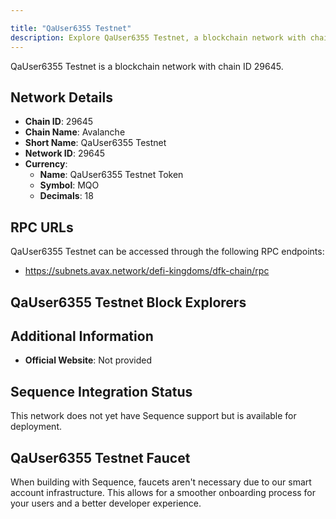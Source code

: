 ```yaml
---

title: "QaUser6355 Testnet"
description: Explore QaUser6355 Testnet, a blockchain network with chain ID 29645. Learn about its native currency, QaUser6355 Testnet Token, and how to interact with the network.
---
```




QaUser6355 Testnet is a blockchain network with chain ID 29645.

## Network Details

- **Chain ID**: 29645
- **Chain Name**: Avalanche
- **Short Name**: QaUser6355 Testnet
- **Network ID**: 29645
- **Currency**: 
  - **Name**: QaUser6355 Testnet Token
  - **Symbol**: MQO
  - **Decimals**: 18

## RPC URLs

QaUser6355 Testnet can be accessed through the following RPC endpoints:

- https://subnets.avax.network/defi-kingdoms/dfk-chain/rpc

## QaUser6355 Testnet Block Explorers



## Additional Information

- **Official Website**: Not provided

## Sequence Integration Status

This network does not yet have Sequence support but is available for deployment.

## QaUser6355 Testnet Faucet

When building with Sequence, faucets aren't necessary due to our smart account infrastructure. This allows for a smoother onboarding process for your users and a better developer experience.
